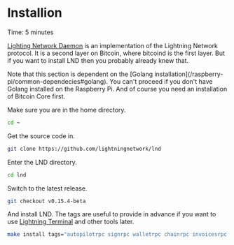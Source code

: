 
# Installion

<Callout emoji="&#x2139;">
        Time: 5 minutes
</Callout>

[Lighting Network Daemon](https://github.com/lightningnetwork/lnd#lightning-network-daemon) is an implementation of the Lightning Network protocol. It is a second layer on Bitcoin, where bitcoind is the first layer. But if you want to install LND then you probably already knew that.

<Callout emoji="&#x2139;">
        Note that this section is dependent on the [Golang installation](/raspberry-pi/common-dependecies#golang). You can't proceed if you don't have Golang installed on the Raspberry Pi. And of course you need an installation of Bitcoin Core first.
</Callout>

Make sure you are in the home directory.

```bash
cd ~ 
```

Get the source code in.

```bash
git clone https://github.com/lightningnetwork/lnd
```

Enter the LND directory.

```bash
cd lnd
```

Switch to the latest release.

```bash
git checkout v0.15.4-beta
```

And install LND. The tags are useful to provide in advance if you want to use [Lightning Terminal](/lightning-extensions/lightning-terminal) and other tools later.

```bash
make install tags="autopilotrpc signrpc walletrpc chainrpc invoicesrpc routerrpc watchtowerrpc monitoring"
```

